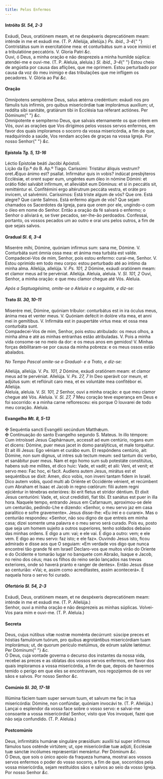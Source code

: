 ```yaml
---
title: Pelos Enfermos
---
```


<h4 class="text-center">
  Intróito <em>Sl. 54, 2-3</em>
</h4>
<div class="grid grid-cols-2 gap-5">
  <span class="text-justify">
    Exáudi, Deus, oratiónem meam, et ne despéxeris deprecatiónem meam: inténde
    in me et exáudi me. (T. P. Allelúja, allelúja.) <em>Ps. ibid., 3-4</em>{" "}
    Contristátus sum in exercitatióne mea: et conturbátus sum a voce inimíci et
    a tribulatióne peccatóris. V. Gloria Patri <em>&c.</em>
  </div>
  <span class="text-justify">
    Ouvi, ó Deus, a minha oração e não desprezeis a minha humilde súplica:
    atendei-me e ouvi-me. (T. P. Aleluia, aleluia.) <em>Sl. ibid., 3-4</em>{" "}
    Estou cheio de angústia por causa das aflições, que me oprimem. Estou
    perturbado por causa da voz do meu inimigo e das tribulações que me infligem
    os pecadores. V. Glória ao Pai <em>&c.</em>
  </div>
</div>

<h4 class="text-center">Oração</h4>
<div class="grid grid-cols-2 gap-5">
  <span class="text-justify">
    Omnípotens sempitérne Deus, salus ætérna credéntium: exáudi nos pro fámulis
    tuis infírmis, pro quibus misericórdiæ tuæ implorámus auxílium; ut, reddíta
    sibi sanitáte, gratiárum tibi in Ecclésia tua réferant actiónes. Per Dóminum{" "}
    <em>&c.</em>
  </div>
  <span class="text-justify">
    Omnipotente e sempiterno Deus, que salvais eternamente os que crêem em Vós,
    ouvi as orações que Vos dirigimos pelos vossos servos enfermos, em favor dos
    quais imploramos o socorro da vossa misericórdia, a fim de que, readquirindo
    a saúde, Vos rendam acções de graças na vossa Igreja. Por nosso Senhor{" "}
    <em>&c.</em>
  </div>
</div>

<h4 class="text-center">
  Epístola <em>Tg. 5, 13-16</em>
</h4>
<div class="grid grid-cols-2 gap-5">
  <span class="text-justify">Léctio Epístolæ beáti Jacóbi Apóstoli.</div>
  <span class="text-justify">Lição da Ep.ª do B. Ap.º Tiago.</div>
  <span class="text-justify">
    Caríssimi: Tristátur áliquis vestrum? oret.Æquo ánimo est? psallat.
    Infirmátur quis in vobis? indúcat presbýteros Ecclésiæ, et orent super eum,
    ungéntes eum óleo in nómine Dómini: et orátio fídei salvábit infírmum, et
    alleviábit eum Dóminus: et si in peccátis sit, remitténtur ei. Confitémini
    ergo altérutrum peccáta vestra, et oráte pro ínvicem, ut salvémini.
  </div>
  <span class="text-justify">
    Caríssimos: Está triste algum de vós? Que ore. Está alegre? Que cante
    Salmos. Está enfermo algum de vós? Que sejam chamados os Sacerdotes da
    Igreja, para que orem por ele, ungindo-o com o óleo em nome do Senhor. Então
    a oração da fé salvará o enfermo; o Senhor o aliviará e, se tiver pecados,
    ser-lhe-ão perdoados. Confessai, portanto, os vossos pecados um ao outro e
    orai uns pelos outros, a fim de que sejais salvos.
  </div>
</div>

<h4 class="text-center">
  Gradual <em>Sl. 6, 3-4</em>
</h4>
<div class="grid grid-cols-2 gap-5">
  <span class="text-justify">
    Miserére mihi, Dómine, quóniam infírmus sum: sana me, Dómine. V. Conturbáta
    sunt ómnia ossa mea: et ánima mea turbáta est valde.
  </div>
  <span class="text-justify">
    Compadecei-Vos de mim, Senhor, pois estou enfermo: curai-me, Senhor. V.
    Estou oprimido em todo meu corpo: estou perturbado até ao íntimo da minha
    alma.
  </div>
  <span class="text-justify">
    Allelúja, allelúja. V. <em>Ps. 101, 2</em> Dómine, exáudi oratiónem meam: et
    clamor meus ad te pervéniat. Allelúja.
  </div>
  <span class="text-justify">
    Aleluia, aleluia. V. <em>Sl. 101, 2</em> Ouvi, Senhor, a minha oração: e que
    meu clamor chegue até Vós. Aleluia.
  </div>
</div>

<em>Após a Septuagésima, omite-se o Aleluia e o seguinte, e diz-se:</em>

<h4 class="text-center">
  Trato <em>Sl. 30, 10-11</em>
</h4>
<div class="grid grid-cols-2 gap-5">
  <span class="text-justify">
    Miserére mei, Dómine, quóniam tríbulor: conturbátus est in ira óculus meus,
    ánima mea et venter meus. V. Quóniam defécit in dolóre vita mea, et anni mei
    in gemítibus. V. Infirmáta est in paupertáte virtus mea: et ossa mea
    conturbáta sunt.
  </div>
  <span class="text-justify">
    Compadecei-Vos de mim, Senhor, pois estou atribulado: os meus olhos, a minha
    alma e até as minhas entranhas estão atribuladas. V. Pois a minha vida
    consome-se no meio da dor: e os meus anos em gemidos! V. Minhas forças
    debilitaram-se por causa da minha pobreza: e os meus ossos estão abalados.
  </div>
</div>

<em>No Tempo Pascal omite-se o Gradual- e a Trato, e diz-se:</em>

<div class="grid grid-cols-2 gap-5">
  <span class="text-justify">
    Allelúja, allelúja. V. <em>Ps. 101, 2</em> Dómine, exáudi oratiónem meam: et
    clamor meus ad te pervéniat. Allelúja. V. <em>Ps. 27, 7</em> In Deo sperávit
    cor meum, et adjútus sum: et reflóruit caro mea, et ex voluntáte mea
    confitébor ei. Allelúja.
  </div>
  <span class="text-justify">
    Aleluia, aleluia. V. <em>Sl. 101, 2</em> Senhor, ouvi a minha oração: e que
    meu clamor chegue até Vós. Aleluia. V. <em>Sl. 27, 7</em> Meu coração teve
    esperança em Deus e foi socorrido: e a minha carne refloresceu: eis porque O
    louvarei de todo meu coração. Aleluia.
  </div>
</div>

<h4 class="text-center">
  Evangelho <em>Mt. 8, 5-13</em>
</h4>
<div class="grid grid-cols-2 gap-5">
  <span class="text-justify">
    <span class="text-danger">&#10016;</span> Sequéntia sancti Evangélii
    secúndum Matthǽum.
  </div>
  <span class="text-justify">
    <span class="text-danger">&#10016;</span> Continuação do santo Evangelho
    segundo S. Mateus.
  </div>
  <span class="text-justify">
    In illo témpore: Cum introísset Jesus Caphárnaum, accessit ad eum centúrio,
    rogans eum et dicens: Dómine, puer meus jacet in domo paralýticus, et male
    torquétur. Et ait illi Jesus: Ego véniam et curábo eum. Et respóndens
    centúrio, ait: Dómine, non sum dignus, ut intres sub tectum meum: sed tantum
    dic verbo, et sanábitur puer meus. Nam et ego homo sum sub potestáte
    constitútus, habens sub me mílites, et dico huic: Vade, et vadit; et alii:
    Veni, et venit; et servo meo: Fac hoc, ei facit. Audiens autem Jesus,
    mirátus est et sequéntibus se dixit: Amen, dico vobis, non inveni tantam
    fidem in Israël. Dico autem vobis, quod multi ab Oriénte et Occidénte
    vénient, et recúmbent cum Abraham et Isaac et Jacob in regno cœlórum: filii
    autem regni ejiciéntur in ténebras exterióres: ibi erit fletus et stridor
    déntium. Et dixit Jesus centurióni: Vade, et, sicut credidísti, fiat tibi.
    Et sanátus est puer in illa hora.
  </div>
  <span class="text-justify">
    Naquele tempo, entrando Jesus em Cafarnaum, aproximou-se dele um centurião,
    pedindo-Lhe e dizendo: «Senhor, o meu servo jaz em casa paralítico e sofre
    gravemente». Jesus disse-lhe: «Eu irei e o curarei». Mas o centurião
    respondeu: «Senhor, não sou digno de que entreis em minha casa; dizei
    somente uma palavra e o meu servo será curado. Pois eu, posto que seja um
    homem sujeito a outros superiores, tenho soldados debaixo das minhas ordens.
    E digo a um: vai; e ele vai. E digo a outro: vem; e ele vem. E digo ao meu
    servo: faz isto; e ele faz». Ouvindo Jesus isto, ficou admirado e disse aos
    que O seguiam: «Em verdade vos digo que nunca encontrei tão grande fé em
    Israel! Declaro-vos que muitos virão do Oriente e do Ocidente e tomarão
    lugar no banquete com Abraão, Isaque e Jacob, no reino dos céus; mas os
    filhos do reino serão lançados nas trevas exteriores, onde só haverá pranto
    e ranger de dentes». Então Jesus disse ao centurião: «Vai; e, assim como
    acreditastes, assim acontecerá». E naquela hora o servo foi curado.
  </div>
</div>

<h4 class="text-center">
  Ofertório <em>Sl. 54, 2-3</em>
</h4>
<div class="grid grid-cols-2 gap-5">
  <span class="text-justify">
    Exáudi, Deus, oratiónem meam, et ne despéxeris deprecatiónem meam: inténde
    in me et exáudi me. (T. P. Allelúja.)
  </div>
  <span class="text-justify">
    Senhor, ouvi a minha oração e não desprezeis as minhas súplicas. Volvei-Vos
    para mim e ouvi-me. (T. P. Aleluia.)
  </div>
</div>

<h4 class="text-center">Secreta</h4>
<div class="grid grid-cols-2 gap-5">
  <span class="text-justify">
    Deus, cujus nútibus vitæ nostræ moménta decúrrunt: súscipe preces et hóstias
    famulórum tuórum, pro quibus ægrotántibus misericórdiam tuam implorámus; ut,
    de quorum perículo metúimus, de eórum salúte lætémur. Per Dóminum{" "}
    <em>&c.</em>
  </div>
  <span class="text-justify">
    Ó Deus, cuja vontade governa o decurso dos instantes da nossa vida, recebei
    as preces e as oblatas dos vossos servos enfermos, em favor dos quais
    imploramos a vossa misericórdia, a fim de que, depois de havermos temido o
    perigo em que eles se encontravam, nos regozijemos de os ver sãos e salvos.
    Por nosso Senhor <em>&c.</em>
  </div>
</div>

<h4 class="text-center">
  Comúnio <em>Sl. 30, 17-18</em>
</h4>
<div class="grid grid-cols-2 gap-5">
  <span class="text-justify">
    Illúmina fáciem tuam super servum tuum, et salvum me fac in tua
    misericórdia: Dómine, non confúndar, quóniam invocávi te. (T. P. Allelúja.)
  </div>
  <span class="text-justify">
    Lançai o esplendor da vossa face sobre o vosso servo: e salvai-me consoante
    a vossa misericórdia! Senhor, visto que Vos invoquei, fazei que não seja
    confundido. (T. P. Aleluia.)
  </div>
</div>

<h4 class="text-center">Postcomúnio</h4>
<div class="grid grid-cols-2 gap-5">
  <span class="text-justify">
    Deus, infirmitátis humánæ singuláre præsídium: auxílii tui super infírmos
    fámulos tuos osténde virtútem; ut, ope misericórdiæ tuæ adjúti, Ecclésiæ tuæ
    sanctæ incólumes repræsentári mereántur. Per Dóminum <em>&c.</em>
  </div>
  <span class="text-justify">
    Ó Deus, que sois o único apoio da fraqueza humana, mostrai aos vossos servos
    enfermos o poder do vosso socorro, a fim de que, socorridos pela vossa
    misericórdia, sejam restituídos sãos e salvos ao seio da vosso Igreja. Por
    nosso Senhor <em>&c.</em>
  </div>
</div>
